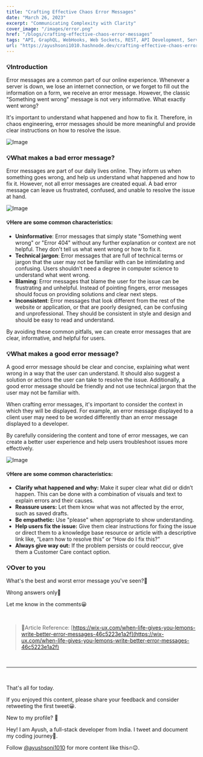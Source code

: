 ```yaml
---
title: "Crafting Effective Chaos Error Messages"
date: "March 26, 2023"
excerpt: "Communicating Complexity with Clarity"
cover_image: "/images/error.png"
href: "/blogs/crafting-effective-chaos-error-messages"
tags: "API, GraphQL, WebHooks, Web Sockets, REST, API Development, Server, JavaScript, Content, Chaos Engineering, UX Writing"
url: "https://ayushsoni1010.hashnode.dev/crafting-effective-chaos-error-messages"
---
```


### 💡**Introduction**

Error messages are a common part of our online experience. Whenever a server is down, we lose an internet connection, or we forget to fill out the information on a form, we receive an error message. However, the classic "Something went wrong" message is not very informative. What exactly went wrong?

It's important to understand what happened and how to fix it. Therefore, in chaos engineering, error messages should be more meaningful and provide clear instructions on how to resolve the issue.

![Image](https://dev-to-uploads.s3.amazonaws.com/uploads/articles/zdok9fr0r0k0te4t3sax.png)

### 💡**What makes a bad error message?**

Error messages are part of our daily lives online. They inform us when something goes wrong, and help us understand what happened and how to fix it. However, not all error messages are created equal. A bad error message can leave us frustrated, confused, and unable to resolve the issue at hand.

![Image](https://dev-to-uploads.s3.amazonaws.com/uploads/articles/giniabj0z2z0zwykbvy0.png)

#### 💡Here are some common characteristics:

- **Uninformative**: Error messages that simply state "Something went wrong" or "Error 404" without any further explanation or context are not helpful. They don't tell us what went wrong or how to fix it.
- **Technical jargon**: Error messages that are full of technical terms or jargon that the user may not be familiar with can be intimidating and confusing. Users shouldn't need a degree in computer science to understand what went wrong.
- **Blaming**: Error messages that blame the user for the issue can be frustrating and unhelpful. Instead of pointing fingers, error messages should focus on providing solutions and clear next steps.
- **Inconsistent**: Error messages that look different from the rest of the website or application, or that are poorly designed, can be confusing and unprofessional. They should be consistent in style and design and should be easy to read and understand.

By avoiding these common pitfalls, we can create error messages that are clear, informative, and helpful for users.

### 💡**What makes a good error message?**

A good error message should be clear and concise, explaining what went wrong in a way that the user can understand. It should also suggest a solution or actions the user can take to resolve the issue. Additionally, a good error message should be friendly and not use technical jargon that the user may not be familiar with.

When crafting error messages, it's important to consider the context in which they will be displayed. For example, an error message displayed to a client user may need to be worded differently than an error message displayed to a developer.

By carefully considering the content and tone of error messages, we can create a better user experience and help users troubleshoot issues more effectively.

![Image](https://dev-to-uploads.s3.amazonaws.com/uploads/articles/g0skmqazi4pktzspeyvo.png)

#### 💡Here are some common characteristics:

- **Clarify what happened and why:** Make it super clear what did or didn’t happen. This can be done with a combination of visuals and text to explain errors and their causes.
- **Reassure users:** Let them know what was not affected by the error, such as saved drafts.
- **Be empathetic:** Use "please" when appropriate to show understanding.
- **Help users fix the issue:** Give them clear instructions for fixing the issue or direct them to a knowledge base resource or article with a descriptive link like, “Learn how to resolve this” or “How do I fix this?”
- **Always give way out:** If the problem persists or could reoccur, give them a Customer Care contact option.

### 💡**Over to you**

What's the best and worst error message you've seen?👀

Wrong answers only🫠

Let me know in the comments😀

&nbsp;
&nbsp;

> 🎯Article Reference: [https://wix-ux.com/when-life-gives-you-lemons-write-better-error-messages-46c5223e1a2f](https://wix-ux.com/when-life-gives-you-lemons-write-better-error-messages-46c5223e1a2f)

&nbsp;
&nbsp;

---

&nbsp;
&nbsp;

That's all for today.

If you enjoyed this content, please share your feedback and consider retweeting the first tweet😀.

New to my profile? 🎉

Hey! I am Ayush, a full-stack developer from India. I tweet and document my coding journey🌸.

Follow [@ayushsoni1010](https://twitter.com/ayushsoni1010) for more content like this🔥😉.
